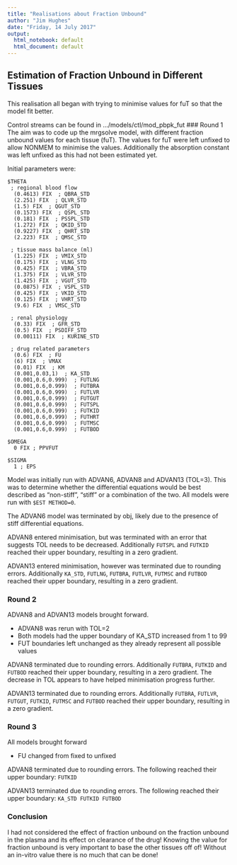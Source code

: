 ```yaml
---
title: "Realisations about Fraction Unbound"
author: "Jim Hughes"
date: "Friday, 14 July 2017"
output:
  html_notebook: default
  html_document: default
---
```

## Estimation of Fraction Unbound in Different Tissues
This realisation all began with trying to minimise values for fuT so that the
model fit better.

Control streams can be found in .../models/ctl/mod_pbpk_fut
### Round 1
The aim was to code up the mrgsolve model, with different fraction unbound
values for each tissue (fuT). The values for fuT were left unfixed to allow
NONMEM to minimise the values. Additionally the absorption constant was left
unfixed as this had not been estimated yet.

Initial parameters were:
```
$THETA
 ; regional blood flow
  (0.4613) FIX  ; QBRA_STD
  (2.251) FIX  ; QLVR_STD
  (1.5) FIX  ; QGUT_STD
  (0.1573) FIX  ; QSPL_STD
  (0.181) FIX  ; PSSPL_STD
  (1.272) FIX  ; QKID_STD
  (0.9227) FIX  ; QHRT_STD
  (2.223) FIX  ; QMSC_STD

 ; tissue mass balance (ml)
  (1.225) FIX  ; VMIX_STD
  (0.175) FIX  ; VLNG_STD
  (0.425) FIX  ; VBRA_STD
  (1.375) FIX  ; VLVR_STD
  (1.425) FIX  ; VGUT_STD
  (0.0875) FIX  ; VSPL_STD
  (0.425) FIX  ; VKID_STD
  (0.125) FIX  ; VHRT_STD
  (9.6) FIX  ; VMSC_STD

 ; renal physiology
  (0.33) FIX  ; GFR_STD
  (0.5) FIX  ; PSDIFF_STD
  (0.00111) FIX  ; KURINE_STD

 ; drug related parameters
  (0.6) FIX  ; FU
  (6) FIX  ; VMAX
  (0.01) FIX  ; KM
  (0.001,0.03,1)  ; KA_STD
  (0.001,0.6,0.999)  ; FUTLNG
  (0.001,0.6,0.999)  ; FUTBRA
  (0.001,0.6,0.999)  ; FUTLVR
  (0.001,0.6,0.999)  ; FUTGUT
  (0.001,0.6,0.999)  ; FUTSPL
  (0.001,0.6,0.999)  ; FUTKID
  (0.001,0.6,0.999)  ; FUTHRT
  (0.001,0.6,0.999)  ; FUTMSC
  (0.001,0.6,0.999)  ; FUTBOD

$OMEGA
  0 FIX ; PPVFUT

$SIGMA
  1 ; EPS
```

Model was initially run with ADVAN6, ADVAN8 and ADVAN13 (TOL=3). This was to
determine whether the differential equations would be best described as
"non-stiff", "stiff" or a combination of the two. All models were run with
`$EST METHOD=0`.

The ADVAN6 model was terminated by obj, likely due to the presence of stiff
differential equations.

ADVAN8 entered minimisation, but was terminated with an error that suggests
TOL needs to be decreased. Additionally `FUTSPL` and `FUTKID` reached their
upper boundary, resulting in a zero gradient.

ADVAN13 entered minimisation, however was terminated due to rounding errors.
Additionally `KA_STD`, `FUTLNG`, `FUTBRA`, `FUTLVR`, `FUTMSC` and `FUTBOD`
reached their upper boundary, resulting in a zero gradient.

### Round 2
ADVAN8 and ADVAN13 models brought forward.

* ADVAN8 was rerun with TOL=2
* Both models had the upper boundary of KA_STD increased from 1 to 99
* FUT boundaries left unchanged as they already represent all possible values

ADVAN8 terminated due to rounding errors. Additionally `FUTBRA`, `FUTKID`
and `FUTBOD` reached their upper boundary, resulting in a zero gradient. The
decrease in TOL appears to have helped minimisation progress further.

ADVAN13 terminated due to rounding errors. Additionally `FUTBRA`, `FUTLVR`,
`FUTGUT`, `FUTKID`, `FUTMSC` and `FUTBOD` reached their upper boundary,
resulting in a zero gradient.

### Round 3
All models brought forward

* FU changed from fixed to unfixed

ADVAN8 terminated due to rounding errors. The following reached their upper
boundary: `FUTKID`

ADVAN13 terminated due to rounding errors. The following reached their upper
boundary: `KA_STD FUTKID FUTBOD`

### Conclusion
I had not considered the effect of fraction unbound on the fraction unbound in
the plasma and its effect on clearance of the drug! Knowing the value for
fraction unbound is very important to base the other tissues off of! Without an
in-vitro value there is no much that can be done!
